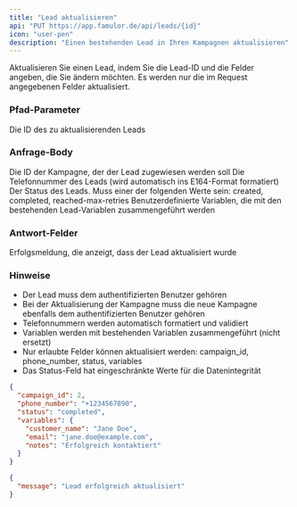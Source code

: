 ```yaml
---
title: "Lead aktualisieren"
api: "PUT https://app.famulor.de/api/leads/{id}"
icon: "user-pen"
description: "Einen bestehenden Lead in Ihren Kampagnen aktualisieren"
---
```


Aktualisieren Sie einen Lead, indem Sie die Lead-ID und die Felder angeben, die Sie ändern möchten. Es werden nur die im Request angegebenen Felder aktualisiert.

### Pfad-Parameter

<ParamField path="id" type="integer" required>
  Die ID des zu aktualisierenden Leads
</ParamField>

### Anfrage-Body

<ParamField body="campaign_id" type="integer">
  Die ID der Kampagne, der der Lead zugewiesen werden soll
</ParamField>

<ParamField body="phone_number" type="string">
  Die Telefonnummer des Leads (wird automatisch ins E164-Format formatiert)
</ParamField>

<ParamField body="status" type="string">
  Der Status des Leads. Muss einer der folgenden Werte sein: created, completed, reached-max-retries
</ParamField>

<ParamField body="variables" type="object">
  Benutzerdefinierte Variablen, die mit den bestehenden Lead-Variablen zusammengeführt werden
</ParamField>

### Antwort-Felder

<ResponseField name="message" type="string">
  Erfolgsmeldung, die anzeigt, dass der Lead aktualisiert wurde
</ResponseField>

### Hinweise

- Der Lead muss dem authentifizierten Benutzer gehören
- Bei der Aktualisierung der Kampagne muss die neue Kampagne ebenfalls dem authentifizierten Benutzer gehören
- Telefonnummern werden automatisch formatiert und validiert
- Variablen werden mit bestehenden Variablen zusammengeführt (nicht ersetzt)
- Nur erlaubte Felder können aktualisiert werden: campaign_id, phone_number, status, variables
- Das Status-Feld hat eingeschränkte Werte für die Datenintegrität

<RequestExample>

```json Request
{
  "campaign_id": 2,
  "phone_number": "+1234567890",
  "status": "completed",
  "variables": {
    "customer_name": "Jane Doe",
    "email": "jane.doe@example.com",
    "notes": "Erfolgreich kontaktiert"
  }
}
```

</RequestExample>

<ResponseExample>

```json 200 Response
{
  "message": "Lead erfolgreich aktualisiert"
}
```

</ResponseExample>
